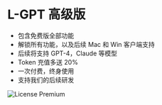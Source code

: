 # L-GPT 高级版

- 包含免费版全部功能
- 解锁所有功能，以及后续 Mac 和 Win 客户端支持
- 后续将支持 GPT-4，Claude 等模型
- Token 充值多送 20%
- 一次付费，终身使用
- 支持我们的后续研发

![License Premium](/license/premium-zh-CN.png)
